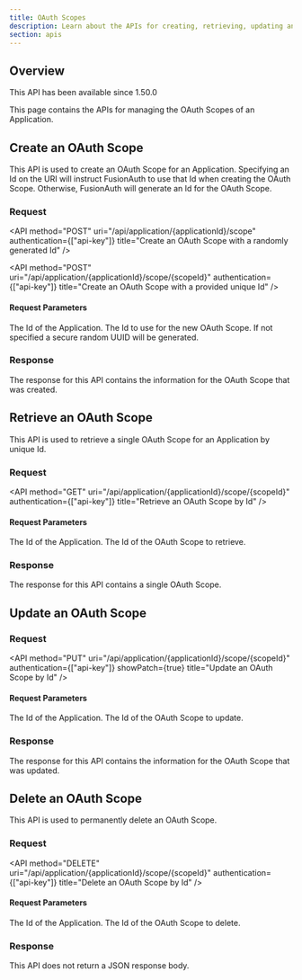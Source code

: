 ```yaml
---
title: OAuth Scopes
description: Learn about the APIs for creating, retrieving, updating and deleting OAuth scopes.
section: apis
---
```


<AdvancedEditionBlurb />

## Overview

<Aside type="version">
  This API has been available since 1.50.0
</Aside>

This page contains the APIs for managing the OAuth Scopes of an Application.

## Create an OAuth Scope

This API is used to create an OAuth Scope for an Application. Specifying an Id on the URI will instruct FusionAuth to use that Id when creating the OAuth Scope. Otherwise, FusionAuth will generate an Id for the OAuth Scope.

### Request

<API method="POST" uri="/api/application/{applicationId}/scope" authentication={["api-key"]} title="Create an OAuth Scope with a randomly generated Id" />

<API method="POST" uri="/api/application/{applicationId}/scope/{scopeId}" authentication={["api-key"]} title="Create an OAuth Scope with a provided unique Id" />

<XFusionauthTenantIdHeaderScopedOperation />

#### Request Parameters

<APIBlock>
  <APIField name="applicationId" type="UUID" required>
    The Id of the Application.
  </APIField>
  <APIField name="scopeId" type="UUID" optional defaults="secure random UUID">
    The Id to use for the new OAuth Scope. If not specified a secure random UUID will be generated.
  </APIField>
</APIBlock>

<ScopeRequestBody />

### Response

The response for this API contains the information for the OAuth Scope that was created.

<StandardPostResponseCodes never_search_error />

<ScopeResponseBody />

## Retrieve an OAuth Scope

This API is used to retrieve a single OAuth Scope for an Application by unique Id.

### Request

<API method="GET" uri="/api/application/{applicationId}/scope/{scopeId}" authentication={["api-key"]} title="Retrieve an OAuth Scope by Id" />

<XFusionauthTenantIdHeaderScopedOperation />

#### Request Parameters

<APIBlock>
  <APIField name="applicationId" type="UUID" required>
    The Id of the Application.
  </APIField>
  <APIField name="scopeId" type="UUID" required>
    The Id of the OAuth Scope to retrieve.
  </APIField>
</APIBlock>

### Response

The response for this API contains a single OAuth Scope.

<StandardGetResponseCodes never_search_error />

<ScopeResponseBody />

## Update an OAuth Scope

<GenericUpdateExplanationFragment capitalized_object_name="OAuth Scope" />

### Request

<API method="PUT" uri="/api/application/{applicationId}/scope/{scopeId}" authentication={["api-key"]} showPatch={true} title="Update an OAuth Scope by Id" />

<XFusionauthTenantIdHeaderScopedOperation api_endpoint="/api/application/``{applicationId}``/scope/``{scopeId}``]" />

#### Request Parameters

<APIBlock>
  <APIField name="applicationId" type="UUID" required>
    The Id of the Application.
  </APIField>
  <APIField name="scopeId" type="UUID" required>
    The Id of the OAuth Scope to update.
  </APIField>
</APIBlock>

<ScopeRequestBody is_update />

### Response

The response for this API contains the information for the OAuth Scope that was updated.

<StandardPostResponseCodes never_search_error />

<ScopeResponseBody is_update />

## Delete an OAuth Scope

This API is used to permanently delete an OAuth Scope.

### Request

<API method="DELETE" uri="/api/application/{applicationId}/scope/{scopeId}" authentication={["api-key"]} title="Delete an OAuth Scope by Id" />

#### Request Parameters

<APIBlock>
  <APIField name="applicationId" type="UUID" required>
    The Id of the Application.
  </APIField>
  <APIField name="scopeId" type="UUID" required>
    The Id of the OAuth Scope to delete.
  </APIField>
</APIBlock>

<XFusionauthTenantIdHeaderScopedOperation />

### Response

This API does not return a JSON response body.

<StandardDeleteResponseCodes never_search_error />




